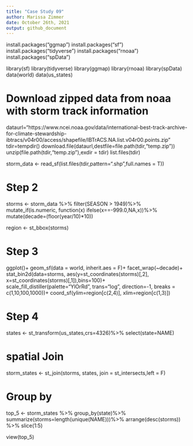 ---
title: "Case Study 09"
author: Marissa Zimmer 
date: October 26th, 2021
output: github_document
---

install.packages("ggmap")
install.packages("sf")
install.packages("tidyverse")
install.packages("rnoaa")
install.packages("spData")

  
  
  
library(sf)
library(tidyverse)
library(ggmap)
library(rnoaa)
library(spData)
data(world)
data(us_states)

# Download zipped data from noaa with storm track information
dataurl="https://www.ncei.noaa.gov/data/international-best-track-archive-for-climate-stewardship-ibtracs/v04r00/access/shapefile/IBTrACS.NA.list.v04r00.points.zip"
tdir=tempdir()
download.file(dataurl,destfile=file.path(tdir,"temp.zip"))
unzip(file.path(tdir,"temp.zip"),exdir = tdir)
list.files(tdir)

storm_data <- read_sf(list.files(tdir,pattern=".shp",full.names = T))


# Step 2 
storms <- storm_data %>%
   filter(SEASON > 1949)%>%
    mutate_if(is.numeric, function(x) ifelse(x==-999.0,NA,x))%>%
     mutate(decade=(floor(year/10)*10))
      
region <- st_bbox(storms)


# Step 3 

ggplot()+
  geom_sf(data = world, inherit.aes = F)+
  facet_wrap(~decade)+
  stat_bin2d(data=storms, 
             aes(y=st_coordinates(storms)[,2],
                 x=st_coordinates(storms)[,1]),bins=100)+
  scale_fill_distiller(palette="YlOrRd", trans="log", direction=-1, breaks = c(1,10,100,1000))+
  coord_sf(ylim=region[c(2,4)], xlim=region[c(1,3)])
 

# Step 4 
states <- st_transform(us_states,crs=4326)%>%
select(state=NAME)

# spatial Join
storm_states <- st_join(storms, states, join = st_intersects,left = F)

# Group by
top_5 <- storm_states %>%
    group_by(state)%>%
    summarize(storms=length(unique(NAME)))%>%
    arrange(desc(storms)) %>%
    slice(1:5)
    

view(top_5)